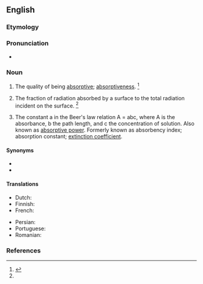 ==English==

===Etymology===
{{suffix|en|absorptive|ity}}

===Pronunciation===
* {{a|US}} {{IPA|en|/æbˌsɔɹpˈtɪvə.ti/|/əbˌsɔɹpˈtɪvə.ti/}}

===Noun===
{{en-noun|new=1}}

# The quality of being [[absorptive]]; [[absorptiveness]]. {{defdate|First attested in the mid 19<sup>th</sup> century.}}<ref name=SOED>{{R:SOED5|page=9}}</ref>
# {{lb|en|thermodynamics}} The fraction of radiation absorbed by a surface to the total radiation incident on the surface. {{defdate|First attested in the mid 19<sup>th</sup> century.}}<ref name=SOED/>
# {{lb|en|analytical chemistry}} The constant a in the Beer's law relation A = abc, where A is the absorbance, b the path length, and c the concentration of solution. Also known as [[absorptive power]]. Formerly known as absorbency index; absorption constant; [[extinction coefficient]].

====Synonyms====
* {{l|en|absorption coefficient}}
* {{l|en|absorption factor}}

====Translations====
{{trans-top|the quality of being absorptive}}
* Dutch: {{t+|nl|absorptievermogen|n}}
* Finnish: {{t|fi|absorboivuus}}
* French: {{t+|fr|absorptivité |f}}
{{trans-mid}}
* Persian: {{t+|fa|درشمایی|tr=daršamāyī}}
* Portuguese: {{t|pt|absortividade|f}}
* Romanian: {{t|ro|absorbtivitate|f}}
{{trans-bottom}}

{{trans-top|constant in Beer's law}}
{{trans-mid}}
{{trans-bottom}}

{{trans-top|fraction of radiation}}
{{trans-mid}}
{{trans-bottom}}

===References===
<references/>